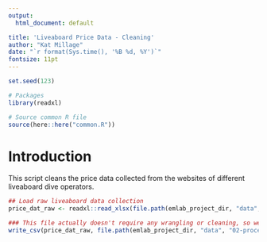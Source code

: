 ```yaml
---
output:
  html_document: default

title: 'Liveaboard Price Data - Cleaning'
author: "Kat Millage"
date: "`r format(Sys.time(), '%B %d, %Y')`"
fontsize: 11pt
---
```


```r
set.seed(123)

# Packages
library(readxl)

# Source common R file
source(here::here("common.R"))
```

# Introduction

This script cleans the price data collected from the websites of different liveaboard dive operators. 

```r
## Load raw liveaboard data collection
price_dat_raw <- readxl::read_xlsx(file.path(emlab_project_dir, "data", "01-raw", "prices", "liveaboard_price_data_collection.xlsx"), sheet = 1)
```

```r
### This file actually doesn't require any wrangling or cleaning, so we'll save it in the processed folder
write_csv(price_dat_raw, file.path(emlab_project_dir, "data", "02-processed", "data-prep", "prices_liveaboards_clean.csv"))
```
